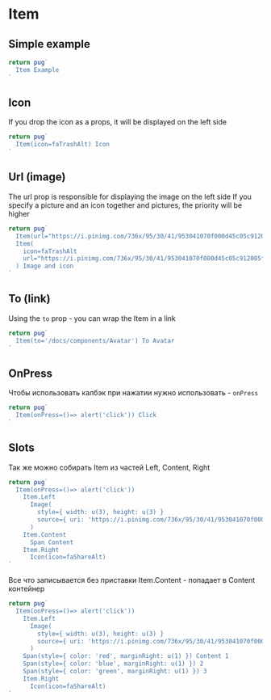 
# Item

## Simple example

```jsx example
return pug`
  Item Example
`
```

## Icon

If you drop the icon as a props, it will be displayed on the left side

```jsx example
return pug`
  Item(icon=faTrashAlt) Icon
`
```

## Url (image)

The url prop is responsible for displaying the image on the left side
If you specify a picture and an icon together and pictures, the priority will be higher

```jsx example
return pug`
  Item(url="https://i.pinimg.com/736x/95/30/41/953041070f000d45c05c912005f63724.jpg") Image
  Item(
    icon=faTrashAlt
    url="https://i.pinimg.com/736x/95/30/41/953041070f000d45c05c912005f63724.jpg"
  ) Image and icon
`
```

## To (link)

Using the `to` prop - you can wrap the Item in a link

```jsx example
return pug`
  Item(to='/docs/components/Avatar') To Avatar
`
```

## OnPress

Чтобы использовать калбэк при нажатии нужно использовать - `onPress`

```jsx example
return pug`
  Item(onPress=()=> alert('click')) Click
`
```

## Slots

Так же можно собирать Item из частей Left, Content, Right

```jsx example
return pug`
  Item(onPress=()=> alert('click'))
    Item.Left
      Image(
        style={ width: u(3), height: u(3) }
        source={ uri: 'https://i.pinimg.com/736x/95/30/41/953041070f000d45c05c912005f63724.jpg' }
      )
    Item.Content
      Span Content
    Item.Right
      Icon(icon=faShareAlt)
`
```

Все что записывается без приставки Item.Content - попадает в Content контейнер

```jsx example
return pug`
  Item(onPress=()=> alert('click'))
    Item.Left
      Image(
        style={ width: u(3), height: u(3) }
        source={ uri: 'https://i.pinimg.com/736x/95/30/41/953041070f000d45c05c912005f63724.jpg' }
      )
    Span(style={ color: 'red', marginRight: u(1) }) Content 1
    Span(style={ color: 'blue', marginRight: u(1) }) 2
    Span(style={ color: 'green', marginRight: u(1) }) 3
    Item.Right
      Icon(icon=faShareAlt)
`
```
